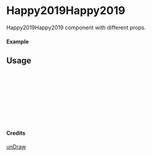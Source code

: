 
<Meta of={Happy2019Happy2019} title="unDraw/Happy2019Happy2019" />

# Happy2019Happy2019

Happy2019Happy2019 component with different props.

#### Example

<Canvas of={Happy2019Happy2019.Primary} />

## Usage

```ts
import { Happy2019Happy2019 } from "yadl-ui";

const Example = () => {
  return (
      <Happy2019Happy2019 />
  );
};

export default Example;
```

#### Credits
[unDraw](https://undraw.co/illustrations)
